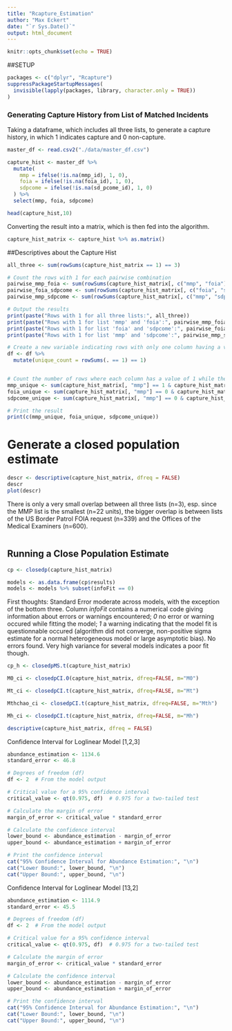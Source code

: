 ```yaml
---
title: "Rcapture_Estimation"
author: "Max Eckert"
date: "`r Sys.Date()`"
output: html_document
---
```


```r
knitr::opts_chunk$set(echo = TRUE)
```

##SETUP
```r
packages <- c("dplyr", "Rcapture") 
suppressPackageStartupMessages(
  invisible(lapply(packages, library, character.only = TRUE))
)
```


### Generating Capture History from List of Matched Incidents

Taking a dataframe, which includes all three lists, to generate a capture history, in which 1 indicates capture and 0 non-capture. 
```r
master_df <- read.csv2("./data/master_df.csv")

capture_hist <- master_df %>%
  mutate(
    mmp = ifelse(!is.na(mmp_id), 1, 0),
    foia = ifelse(!is.na(foia_id), 1, 0),
    sdpcome = ifelse(!is.na(sd_pcome_id), 1, 0)
  ) %>%
  select(mmp, foia, sdpcome)

head(capture_hist,10)
```

Converting the result into a matrix, which is then fed into the algorithm.

```r
capture_hist_matrix <- capture_hist %>% as.matrix()
```

##Descriptives about the Capture Hist
```r
all_three <- sum(rowSums(capture_hist_matrix == 1) == 3)

# Count the rows with 1 for each pairwise combination
pairwise_mmp_foia <- sum(rowSums(capture_hist_matrix[, c("mmp", "foia")] == 1) == 2)
pairwise_foia_sdpcome <- sum(rowSums(capture_hist_matrix[, c("foia", "sdpcome")] == 1) == 2)
pairwise_mmp_sdpcome <- sum(rowSums(capture_hist_matrix[, c("mmp", "sdpcome")] == 1) == 2)

# Output the results
print(paste("Rows with 1 for all three lists:", all_three))
print(paste("Rows with 1 for list 'mmp' and 'foia':", pairwise_mmp_foia))
print(paste("Rows with 1 for list 'foia' and 'sdpcome':", pairwise_foia_sdpcome))
print(paste("Rows with 1 for list 'mmp' and 'sdpcome':", pairwise_mmp_sdpcome))

# Create a new variable indicating rows with only one column having a value of 1
df <- df %>%
  mutate(unique_count = rowSums(. == 1) == 1)


# Count the number of rows where each column has a value of 1 while the other columns have 0
mmp_unique <- sum(capture_hist_matrix[, "mmp"] == 1 & capture_hist_matrix[, "foia"] == 0 & capture_hist_matrix[, "sdpcome"] == 0)
foia_unique <- sum(capture_hist_matrix[, "mmp"] == 0 & capture_hist_matrix[, "foia"] == 1 & capture_hist_matrix[, "sdpcome"] == 0)
sdpcome_unique <- sum(capture_hist_matrix[, "mmp"] == 0 & capture_hist_matrix[, "foia"] == 0 & capture_hist_matrix[, "sdpcome"] == 1)

# Print the result
print(c(mmp_unique, foia_unique, sdpcome_unique))


```


# Generate a closed population estimate

```r
descr <- descriptive(capture_hist_matrix, dfreq = FALSE)
descr
plot(descr)
```
There is only a very small overlap between all three lists (n=3), esp. since the MMP list is the smallest (n=22 units), the bigger overlap is between lists of the US Border Patrol FOIA request (n=339) and the Offices of the Medical Examiners (n=600). 

```r

```


## Running a Close Population Estimate

```r
cp <- closedp(capture_hist_matrix)
```

```r
models <- as.data.frame(cp$results)
models <- models %>% subset(infoFit == 0)
```
First thoughts: Standard Error moderate across models, with the exception of the bottom three. Column _infoFit_ contains a numerical code giving information about errors or warnings encountered; _0_ no error or warning occured while fitting the model; _1_ a warning indicating that the model fit is questionnable occured (algorithm did not converge, non-positive sigma estimate for a normal heterogeneous model or large asymptotic bias). No errors found. Very high variance for several models indicates a poor fit though. 

```r
cp_h <- closedpMS.t(capture_hist_matrix)
```

```r
M0_ci <- closedpCI.0(capture_hist_matrix, dfreq=FALSE, m="M0")
```

```r
Mt_ci <- closedpCI.t(capture_hist_matrix, dfreq=FALSE, m="Mt")
```

```r
Mthchao_ci <- closedpCI.t(capture_hist_matrix, dfreq=FALSE, m="Mth")
```

```r
Mh_ci <- closedpCI.t(capture_hist_matrix, dfreq=FALSE, m="Mh")
```


```r
descriptive(capture_hist_matrix, dfreq = FALSE)
```
Confidence Interval for Loglinear Model [1,2,3]
```r
abundance_estimation <- 1134.6
standard_error <- 46.8

# Degrees of freedom (df)
df <- 2  # From the model output

# Critical value for a 95% confidence interval
critical_value <- qt(0.975, df)  # 0.975 for a two-tailed test

# Calculate the margin of error
margin_of_error <- critical_value * standard_error

# Calculate the confidence interval
lower_bound <- abundance_estimation - margin_of_error
upper_bound <- abundance_estimation + margin_of_error

# Print the confidence interval
cat("95% Confidence Interval for Abundance Estimation:", "\n")
cat("Lower Bound:", lower_bound, "\n")
cat("Upper Bound:", upper_bound, "\n")
```

Confidence Interval for Loglinear Model [13,2]
```r
abundance_estimation <- 1114.9
standard_error <- 45.5 

# Degrees of freedom (df)
df <- 2  # From the model output

# Critical value for a 95% confidence interval
critical_value <- qt(0.975, df)  # 0.975 for a two-tailed test

# Calculate the margin of error
margin_of_error <- critical_value * standard_error

# Calculate the confidence interval
lower_bound <- abundance_estimation - margin_of_error
upper_bound <- abundance_estimation + margin_of_error

# Print the confidence interval
cat("95% Confidence Interval for Abundance Estimation:", "\n")
cat("Lower Bound:", lower_bound, "\n")
cat("Upper Bound:", upper_bound, "\n")
```

